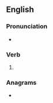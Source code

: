 ==English==

===Pronunciation===
* {{IPA|/leɪzd/|lang=en}}

===Verb===
{{head|en|verb form}}

# {{en-past of|laze}}

===Anagrams===
* {{anagrams|en|a=adelz|Zelda}}